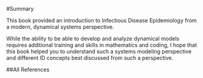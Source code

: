 #Summary

This book provided an introduction to Infectious Disease Epidemiology from a modern, dynamical systems perspective. 

While the ability to be able to develop and analyze dynamical models requires additional training and skills in mathematics and coding, I hope that this book helped you to understand such a systems modeling perspective and different ID concepts best discussed from such a perspective.

##All References


